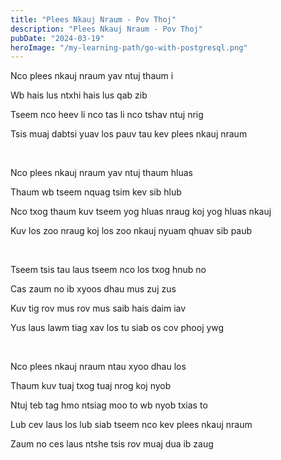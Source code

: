 ```yaml
---
title: "Plees Nkauj Nraum - Pov Thoj"
description: "Plees Nkauj Nraum - Pov Thoj"
pubDate: "2024-03-19"
heroImage: "/my-learning-path/go-with-postgresql.png"
---
```


Nco plees nkauj nraum yav ntuj thaum i

Wb hais lus ntxhi hais lus qab zib

Tseem nco heev li nco tas li nco tshav ntuj nrig

Tsis muaj dabtsi yuav los pauv tau kev plees nkauj nraum

<br />

Nco plees nkauj nraum yav ntuj thaum hluas

Thaum wb tseem nquag tsim kev sib hlub

Nco txog thaum kuv tseem yog hluas nraug koj yog hluas nkauj

Kuv los zoo nraug koj los zoo nkauj nyuam qhuav sib paub

<br />

Tseem tsis tau laus tseem nco los txog hnub no

Cas zaum no ib xyoos dhau mus zuj zus

Kuv tig rov mus rov mus saib hais daim iav

Yus laus lawm tiag xav los tu siab os cov phooj ywg

<br />

Nco plees nkauj nraum ntau xyoo dhau los

Thaum kuv tuaj txog tuaj nrog koj nyob

Ntuj teb tag hmo ntsiag moo to wb nyob txias to

Lub cev laus los lub siab tseem nco kev plees nkauj nraum

Zaum no ces laus ntshe tsis rov muaj dua ib zaug
